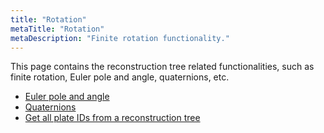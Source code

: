 ```yaml
---
title: "Rotation"
metaTitle: "Rotation"
metaDescription: "Finite rotation functionality."
---
```


This page contains the reconstruction tree related functionalities, such as finite rotation, Euler pole and angle, quaternions, etc. 

- [Euler pole and angle](/rotation/euler-pole-and-angle)
- [Quaternions](/rotation/quaternions)
- [Get all plate IDs from a reconstruction tree](/rotation/get-all-plate-ids)